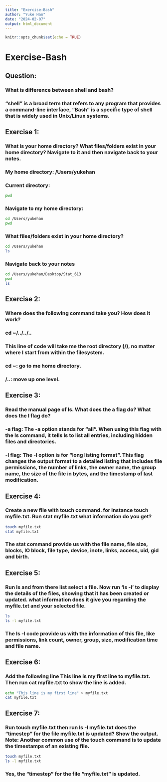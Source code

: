 ```yaml
---
title: "Exercise-Bash"
author: "Yuke Han"
date: "2024-02-07"
output: html_document
---
```


```r
knitr::opts_chunk$set(echo = TRUE)
```

# Exercise-Bash

## Question:

### What is difference between shell and bash?

### “shell” is a broad term that refers to any program that provides a command-line interface, “Bash” is a specific type of shell that is widely used in Unix/Linux systems.


## Exercise 1:

### What is your home directory? What files/folders exist in your home directory? Navigate to it and then navigate back to your notes.

### My home directory: /Users/yukehan

### Current directory:
```bash
pwd
```

### Navigate to my home directory:
```bash
cd /Users/yukehan
pwd
```

### What files/folders exist in your home directory?
```bash
cd /Users/yukehan
ls
```

### Navigate back to your notes
```bash
cd /Users/yukehan/Desktop/Stat_613
pwd
ls
```


## Exercise 2:

### Where does the following command take you? How does it work?

###     cd ~/../../..

### This line of code will take me the root directory (/), no matter where I start from within the filesystem.

### cd ~: go to me home directory. 

### /..: move up one level. 


## Exercise 3:

### Read the manual page of ls. What does the a flag do? What does the l flag do?

### -a flag: The -a option stands for "all". When using this flag with the ls command, it tells ls to list all entries, including hidden files and directories. 

### -l flag: The -l option is for "long listing format". This flag changes the output format to a detailed listing that includes file permissions, the number of links, the owner name, the group name, the size of the file in bytes, and the timestamp of last modification. 


## Exercise 4:

### Create a new file with touch command. for instance touch myfile.txt. Run stat myfile.txt what information do you get?
```bash
touch myfile.txt
stat myfile.txt
```
###  The stat command provide us with the file name, file size, blocks, IO block, file type, device, inote, links, access, uid, gid and birth. 


## Exercise 5:

### Run ls and from there list select a file. Now run ‘ls -l’ to display the details of the files, showing that it has been created or updated. what information does it give you regarding the myfile.txt and your selected file.
```bash
ls
ls -l myfile.txt
```

### The ls -l code provide us with the information of this file, like permissions, link count, owner, group, size, modification time and file name. 


## Exercise 6:

### Add the following line This line is my first line to myfile.txt. Then run cat myfile.txt to show the line is added.
```bash
echo "This line is my first line" > myfile.txt
cat myfile.txt
```


## Exercise 7:

### Run touch myfile.txt then run ls -l myfile.txt does the “timestep” for the file myfile.txt is updated? Show the output. Note: Another common use of the touch command is to update the timestamps of an existing file.
```bash
touch myfile.txt
ls -l myfile.txt
```

### Yes, the "timestep" for the file "myfile.txt" is updated. 

